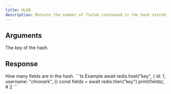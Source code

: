 ```yaml
---
title: HLEN
description: Returns the number of fields contained in the hash stored at key.
---
```


## Arguments

<ParamField body="key" type="string" required>
  The key of the hash.
</ParamField>


## Response

<ResponseField type="integer" required>
  How many fields are in the hash.
</ResponseField>

<RequestExample>
```ts Example
await redis.hset("key", {
  id: 1,
  username: "chronark",
  })
const fields = await redis.hlen("key")
print(fields); # 2
```
</RequestExample>
